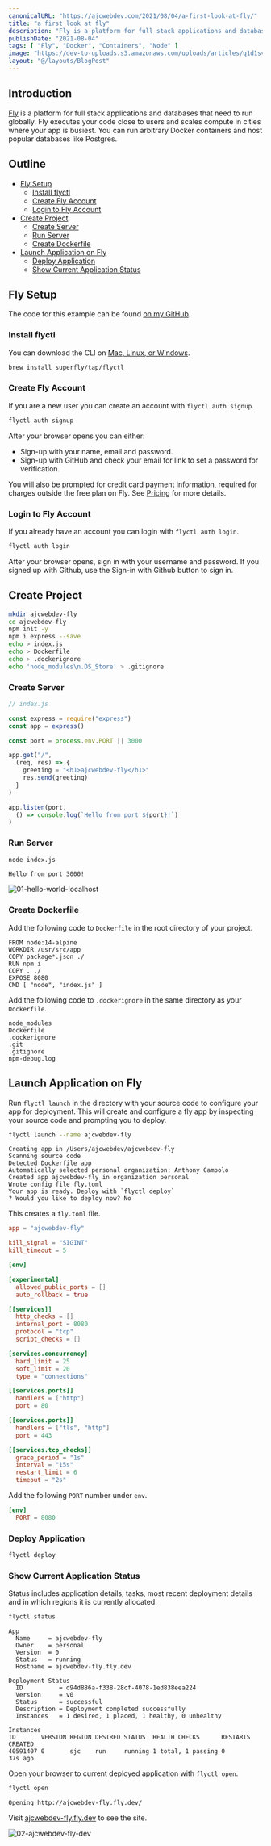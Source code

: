 ```yaml
---
canonicalURL: "https://ajcwebdev.com/2021/08/04/a-first-look-at-fly/"
title: "a first look at fly"
description: "Fly is a platform for full stack applications and databases that need to run globally."
publishDate: "2021-08-04"
tags: [ "Fly", "Docker", "Containers", "Node" ]
image: "https://dev-to-uploads.s3.amazonaws.com/uploads/articles/q1d1svee7bzuj1finzjp.png"
layout: "@/layouts/BlogPost"
---
```


## Introduction

[Fly](https://fly.io/) is a platform for full stack applications and databases that need to run globally. Fly executes your code close to users and scales compute in cities where your app is busiest. You can run arbitrary Docker containers and host popular databases like Postgres.

## Outline

* [Fly Setup](#fly-setup)
  * [Install flyctl](#install-flyctl)
  * [Create Fly Account](#create-fly-account)
  * [Login to Fly Account](#login-to-fly-account)
* [Create Project](#create-project)
  * [Create Server](#create-server)
  * [Run Server](#run-server)
  * [Create Dockerfile](#create-dockerfile)
* [Launch Application on Fly](#launch-application-on-fly)
  * [Deploy Application](#deploy-application)
  * [Show Current Application Status](#show-current-application-status)

## Fly Setup

The code for this example can be found [on my GitHub](https://github.com/ajcwebdev/a-first-look/tree/main/fly).

### Install flyctl

You can download the CLI on [Mac, Linux, or Windows](https://fly.io/docs/getting-started/installing-flyctl/).

```bash
brew install superfly/tap/flyctl
```

### Create Fly Account

If you are a new user you can create an account with `flyctl auth signup`.

```bash
flyctl auth signup
```

After your browser opens you can either:

* Sign-up with your name, email and password.
* Sign-up with GitHub and check your email for link to set a password for verification.

You will also be prompted for credit card payment information, required for charges outside the free plan on Fly. See [Pricing](https://fly.io/docs/about/pricing) for more details.

### Login to Fly Account

If you already have an account you can login with `flyctl auth login`.

```bash
flyctl auth login
```

After your browser opens, sign in with your username and password. If you signed up with Github, use the Sign-in with Github button to sign in.

## Create Project

```bash
mkdir ajcwebdev-fly
cd ajcwebdev-fly
npm init -y
npm i express --save
echo > index.js
echo > Dockerfile
echo > .dockerignore
echo 'node_modules\n.DS_Store' > .gitignore
```

### Create Server

```javascript
// index.js

const express = require("express")
const app = express()

const port = process.env.PORT || 3000

app.get("/",
  (req, res) => {
    greeting = "<h1>ajcwebdev-fly</h1>"
    res.send(greeting)
  }
)

app.listen(port,
  () => console.log(`Hello from port ${port}!`)
)
```

### Run Server

```bash
node index.js
```

```
Hello from port 3000!
```

![01-hello-world-localhost](https://dev-to-uploads.s3.amazonaws.com/uploads/articles/z6dt6up0b24u2gu45fsc.png)

### Create Dockerfile

Add the following code to `Dockerfile` in the root directory of your project.

```docker
FROM node:14-alpine
WORKDIR /usr/src/app
COPY package*.json ./
RUN npm i
COPY . ./
EXPOSE 8080
CMD [ "node", "index.js" ]
```

Add the following code to `.dockerignore` in the same directory as your `Dockerfile`.

```
node_modules
Dockerfile
.dockerignore
.git
.gitignore
npm-debug.log
```

## Launch Application on Fly

Run `flyctl launch` in the directory with your source code to configure your app for deployment. This will create and configure a fly app by inspecting your source code and prompting you to deploy.

```bash
flyctl launch --name ajcwebdev-fly
```

```
Creating app in /Users/ajcwebdev/ajcwebdev-fly
Scanning source code
Detected Dockerfile app
Automatically selected personal organization: Anthony Campolo
Created app ajcwebdev-fly in organization personal
Wrote config file fly.toml
Your app is ready. Deploy with `flyctl deploy`
? Would you like to deploy now? No
```

This creates a `fly.toml` file.

```toml
app = "ajcwebdev-fly"

kill_signal = "SIGINT"
kill_timeout = 5

[env]

[experimental]
  allowed_public_ports = []
  auto_rollback = true

[[services]]
  http_checks = []
  internal_port = 8080
  protocol = "tcp"
  script_checks = []

[services.concurrency]
  hard_limit = 25
  soft_limit = 20
  type = "connections"

[[services.ports]]
  handlers = ["http"]
  port = 80

[[services.ports]]
  handlers = ["tls", "http"]
  port = 443

[[services.tcp_checks]]
  grace_period = "1s"
  interval = "15s"
  restart_limit = 6
  timeout = "2s"
```

Add the following `PORT` number under `env`.

```toml
[env]
  PORT = 8080
```

### Deploy Application

```bash
flyctl deploy
```

### Show Current Application Status

Status includes application details, tasks, most recent deployment details and in which regions it is currently allocated.

```bash
flyctl status
```

```
App
  Name     = ajcwebdev-fly       
  Owner    = personal                    
  Version  = 0                           
  Status   = running                     
  Hostname = ajcwebdev-fly.fly.dev  

Deployment Status
  ID          = d94d886a-f338-28cf-4078-1ed838eea224         
  Version     = v0                                           
  Status      = successful                                   
  Description = Deployment completed successfully            
  Instances   = 1 desired, 1 placed, 1 healthy, 0 unhealthy  

Instances
ID       VERSION REGION DESIRED STATUS  HEALTH CHECKS      RESTARTS CREATED 
40591407 0       sjc    run     running 1 total, 1 passing 0        37s ago
```

Open your browser to current deployed application with `flyctl open`.

```bash
flyctl open
```

```
Opening http://ajcwebdev-fly.fly.dev/
```

Visit [ajcwebdev-fly.fly.dev](http://ajcwebdev-fly.fly.dev/) to see the site.

![02-ajcwebdev-fly-dev](https://dev-to-uploads.s3.amazonaws.com/uploads/articles/c8z7js20jh2r8ld9degx.png)